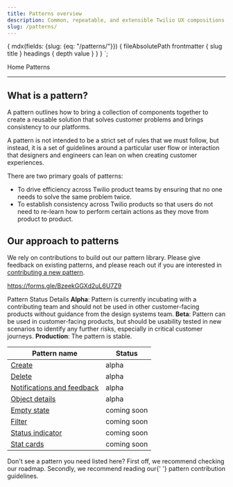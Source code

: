 ```yaml
---
title: Patterns overview
description: Common, repeatable, and extensible Twilio UX compositions that you can use to solve product and UI problems.
slug: /patterns/
---
```



  {
    mdx(fields: {slug: {eq: "/patterns/"}}) {
      fileAbsolutePath
      frontmatter {
        slug
        title
      }
      headings {
        depth
        value
      }
    }
  }
`;

<content>

<Breadcrumb>
  <BreadcrumbItem to="/">Home</BreadcrumbItem>
</Breadcrumb>
<Heading as="h1" variant="heading10">
  Patterns
</Heading>

</content>

---

<contentwrapper>

<content>

## What is a pattern?

A pattern outlines how to bring a collection of components together to create a reusable solution that solves customer problems and brings consistency to our platforms.

A pattern is not intended to be a strict set of rules that we must follow, but instead, it is a set of guidelines around a particular user flow or interaction that designers and engineers can lean on when creating customer experiences.

There are two primary goals of patterns:
- To drive efficiency across Twilio product teams by ensuring that no one needs to solve the same problem twice.
- To establish consistency across Twilio products so that users do not need to re-learn how to perform certain actions as they move from product to product.

## Our approach to patterns

We rely on contributions to build out our pattern library. Please give feedback on existing patterns, and please reach out if you are interested in [contributing a new pattern](/patterns/contribute).

https://forms.gle/BzeekGGXd2uL6U7Z9

<Card>
  <Heading as="h4" variant="heading40">
    Pattern Status Details
  </Heading>
  <Text as="p" marginBottom="space20">
    <strong>Alpha</strong>: Pattern is currently incubating with a contributing team and should not be used in other customer-facing products without guidance from the design systems team.
  </Text>
  <Text as="p" marginBottom="space20">
    <strong>Beta</strong>: Pattern can be used in customer-facing products, but should be usability tested in new scenarios to identify any further risks, especially in critical customer journeys.
  </Text>
  <Text as="p" marginBottom="space20">
    <strong>Production</strong>: The pattern is stable.
  </Text>
</Card>

| Pattern name               | Status |
|----------------------------|--------|
| [Create]()                     | alpha  |
| [Delete](patterns/delete)                     | alpha  |
| [Notifications and feedback](patterns/notifications/) | alpha  |
| [Object details]()             | alpha  |
| [Empty state]()             | coming soon |
| [Filter]()             | coming soon |
| [Status indicator]()             | coming soon |
| [Stat cards]()             | coming soon |

<Callout>
  <CalloutTitle as="h4">Don't see a pattern you need listed here?</CalloutTitle>
  <UnorderedList>
    <ListItem>
      First off, we recommend <SiteLink to="/roadmap">checking our roadmap</SiteLink>.
    </ListItem>
    <ListItem>
      Secondly, we recommend reading our{' '}
      <Anchor href="">pattern contribution guidelines</Anchor>.
    </ListItem>
  </UnorderedList>
</Callout>

</content>

</contentwrapper>
